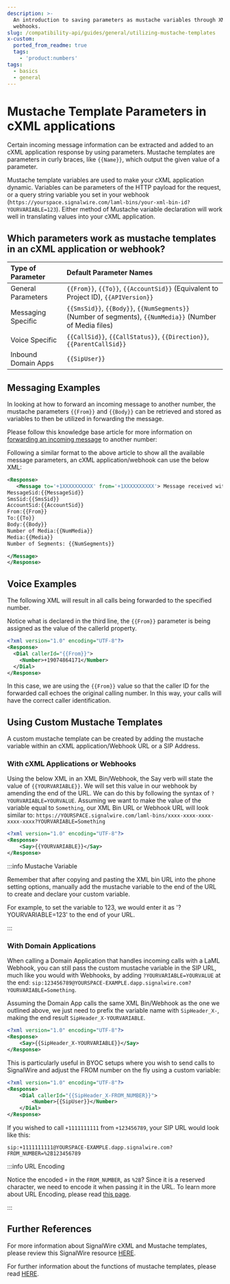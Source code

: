 ```yaml
---
description: >-
  An introduction to saving parameters as mustache variables through XML
  webhooks.
slug: /compatibility-api/guides/general/utilizing-mustache-templates
x-custom:
  ported_from_readme: true
  tags:
    - 'product:numbers'
tags:
  - basics
  - general
---
```


# Mustache Template Parameters in cXML applications

Certain incoming message information can be extracted and added to an cXML application response by using parameters. Mustache templates are parameters in curly braces, like `{{Name}}`, which output the given value of a parameter.

Mustache template variables are used to make your cXML application dynamic. Variables can be parameters of the HTTP payload for the request, or a query string variable you set in your webhook (`https://yourspace.signalwire.com/laml-bins/your-xml-bin-id?YOURVARIABLE=123`). Either method of Mustache variable declaration will work well in translating values into your cXML application.

## Which parameters work as mustache templates in an cXML application or webhook?

| Type of Parameter  | Default Parameter Names                                                                                  |
| :----------------- | :------------------------------------------------------------------------------------------------------- |
| General Parameters | `{{From}}`, `{{To}}`, `{{AccountSid}}` (Equivalent to Project ID), `{{APIVersion}}`                      |
| Messaging Specific | `{{SmsSid}}`, `{{Body}}`, `{{NumSegments}}` (Number of segments), `{{NumMedia}}` (Number of Media files) |
| Voice Specific     | `{{CallSid}}`, `{{CallStatus}}`, `{{Direction}}`, `{{ParentCallSid}}`                                    |
| Inbound Domain Apps| `{{SipUser}}`                                                                                    |

## Messaging Examples

In looking at how to forward an incoming message to another number, the mustache parameters `{{From}}` and `{{Body}}` can be retrieved and stored as variables to then be utilized in forwarding the message.

Please follow this knowledge base article for more information on [forwarding an incoming message](/messaging/getting-started/receiving-your-first-sms) to another number:

Following a similar format to the above article to show all the available message parameters, an cXML application/webhook can use the below XML:

```xml
<Response>
   <Message to='+1XXXXXXXXXX' from='+1XXXXXXXXXX'> Message received with the following details:
MessageSid:{{MessageSid}}
SmsSid:{{SmsSid}}
AccountSid:{{AccountSid}}
From:{{From}}
To:{{To}}
Body:{{Body}}
Number of Media:{{NumMedia}}
Media:{{Media}}
Number of Segments: {{NumSegments}}

</Message>
</Response>
```

## Voice Examples

The following XML will result in all calls being forwarded to the specified number.

Notice what is declared in the third line, the `{{From}}` parameter is being assigned as the value of the callerId property.

```xml
<?xml version="1.0" encoding="UTF-8"?>
<Response>
  <Dial callerId="{{From}}">
    <Number>+19074864171</Number>
  </Dial>
</Response>
```

In this case, we are using the `{{From}}` value so that the caller ID for the forwarded call echoes the original calling number. In this way, your calls will have the correct caller identification.

## Using Custom Mustache Templates

A custom mustache template can be created by adding the mustache variable within an cXML application/Webhook URL or a SIP Address.

### With cXML Applications or Webhooks

Using the below XML in an XML Bin/Webhook, the Say verb will state the value of `{{YOURVARIABLE}}`. We will set this value in our webhook by amending the end of the URL. We can do this by following the syntax of `?YOURVARIABLE=YOURVALUE`. Assuming we want to make the value of the variable equal to `Something`, our XML Bin URL or Webhook URL will look similar to: `https://YOURSPACE.signalwire.com/laml-bins/xxxx-xxxx-xxxx-xxxx-xxxx?YOURVARIABLE=Something`

```xml
<?xml version="1.0" encoding="UTF-8"?>
<Response>
    <Say>{{YOURVARIABLE}}</Say>
</Response>
```

:::info Mustache Variable

Remember that after copying and pasting the XML bin URL into the phone setting options, manually add the mustache variable to the end of the URL to create and declare your custom variable.

For example, to set the variable to 123, we would enter it as '?YOURVARIABLE=123' to the end of your URL.

:::

### With Domain Applications

When calling a Domain Application that handles incoming calls with a LaML Webhook, you can still pass the custom mustache variable in the SIP URL, much like you would with Webhooks, by adding `?YOURVARIABLE=YOURVALUE` at the end: `sip:123456789@YOURSPACE-EXAMPLE.dapp.signalwire.com?YOURVARIABLE=Something`.

Assuming the Domain App calls the same XML Bin/Webhook as the one we outlined above, we just need to prefix the variable name with `SipHeader_X-`, making the end result `SipHeader_X-YOURVARIABLE`.

```xml
<?xml version="1.0" encoding="UTF-8"?>
<Response>
    <Say>{{SipHeader_X-YOURVARIABLE}}</Say>
</Response>
```

This is particularly useful in BYOC setups where you wish to send calls to SignalWire and adjust the FROM number on the fly using a custom variable:

```xml
<?xml version="1.0" encoding="UTF-8"?>
<Response>
    <Dial callerId="{{SipHeader_X-FROM_NUMBER}}">
        <Number>{{SipUser}}</Number>
    </Dial>
</Response>
```

If you wished to call `+1111111111` from `+123456789`, your SIP URL would look like this: 

`sip:+1111111111@YOURSPACE-EXAMPLE.dapp.signalwire.com?FROM_NUMBER=%2B123456789`

:::info URL Encoding

Notice the encoded `+` in the `FROM_NUMBER`, as `%2B`? Since it is a reserved character, we need to encode it when passing it in the URL. To learn more about URL Encoding, please read [this page](https://www.w3schools.com/tags/ref_urlencode.ASP).

:::

## Further References

For more information about SignalWire cXML and Mustache templates, please review this SignalWire resource [HERE](/compatibility-api/cxml).

For further information about the functions of mustache templates, please read [HERE](https://mustache.github.io/mustache.5.html).
